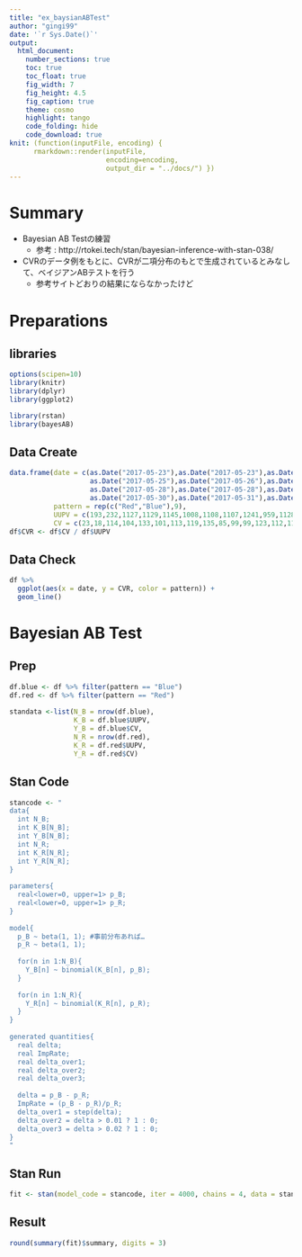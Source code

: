 ```yaml
---
title: "ex_baysianABTest"
author: "gingi99"
date: '`r Sys.Date()`'
output:
  html_document:
    number_sections: true
    toc: true
    toc_float: true
    fig_width: 7
    fig_height: 4.5
    fig_caption: true
    theme: cosmo
    highlight: tango
    code_folding: hide
    code_download: true
knit: (function(inputFile, encoding) { 
      rmarkdown::render(inputFile,
                        encoding=encoding, 
                        output_dir = "../docs/") })
---
```


# Summary 

* Bayesian AB Testの練習
    * 参考 : http://rtokei.tech/stan/bayesian-inference-with-stan-038/
* CVRのデータ例をもとに、CVRが二項分布のもとで生成されているとみなして、ベイジアンABテストを行う
    * 参考サイトどおりの結果にならなかったけど

# Preparations {.tabset .tabset-fade .tabset-pills}

## libraries

```r
options(scipen=10)
library(knitr)
library(dplyr)
library(ggplot2)

library(rstan)
library(bayesAB)
```

## Data Create

```r
data.frame(date = c(as.Date("2017-05-23"),as.Date("2017-05-23"),as.Date("2017-05-24"),as.Date("2017-05-24"),as.Date("2017-05-25"),
                    as.Date("2017-05-25"),as.Date("2017-05-26"),as.Date("2017-05-26"),as.Date("2017-05-27"),as.Date("2017-05-27"),
                    as.Date("2017-05-28"),as.Date("2017-05-28"),as.Date("2017-05-29"),as.Date("2017-05-29"),as.Date("2017-05-30"),
                    as.Date("2017-05-30"),as.Date("2017-05-31"),as.Date("2017-05-31")),
           pattern = rep(c("Red","Blue"),9),
           UUPV = c(193,232,1127,1129,1145,1008,1108,1107,1241,959,1128,1216,1194,1082,1171,1065,1084,979),
           CV = c(23,18,114,104,133,101,113,119,135,85,99,99,123,112,110,105,124,112)) -> df
df$CVR <- df$CV / df$UUPV
```

## Data Check

```r
df %>% 
  ggplot(aes(x = date, y = CVR, color = pattern)) + 
  geom_line()
```

# Bayesian AB Test

## Prep

```r
df.blue <- df %>% filter(pattern == "Blue")
df.red <- df %>% filter(pattern == "Red")
 
standata <-list(N_B = nrow(df.blue),
                K_B = df.blue$UUPV,
                Y_B = df.blue$CV,
                N_R = nrow(df.red),
                K_R = df.red$UUPV,
                Y_R = df.red$CV)
```

## Stan Code

```r
stancode <- "
data{
  int N_B;
  int K_B[N_B];
  int Y_B[N_B]; 
  int N_R;
  int K_R[N_R];
  int Y_R[N_R]; 
}
 
parameters{
  real<lower=0, upper=1> p_B;
  real<lower=0, upper=1> p_R;
}
 
model{
  p_B ~ beta(1, 1); #事前分布あれば…
  p_R ~ beta(1, 1);
 
  for(n in 1:N_B){
    Y_B[n] ~ binomial(K_B[n], p_B);
  }
 
  for(n in 1:N_R){
    Y_R[n] ~ binomial(K_R[n], p_R);
  }
}
 
generated quantities{
  real delta;
  real ImpRate;
  real delta_over1;
  real delta_over2;
  real delta_over3;
 
  delta = p_B - p_R;
  ImpRate = (p_B - p_R)/p_R;
  delta_over1 = step(delta);
  delta_over2 = delta > 0.01 ? 1 : 0;
  delta_over3 = delta > 0.02 ? 1 : 0;
}
"
```

## Stan Run

```r
fit <- stan(model_code = stancode, iter = 4000, chains = 4, data = standata)
```

## Result

```r
round(summary(fit)$summary, digits = 3)
```

